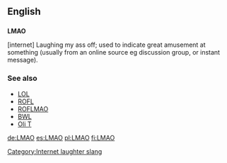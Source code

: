 ==English==

==={{initialism}}===
'''LMAO'''

[internet] Laughing my ass off; used to indicate great amusement at something (usually from an online source eg discussion group, or instant message).

===See also===
*[[LOL]]
*[[ROFL]]
*[[ROFLMAO]]
*[[BWL]]
*[[Oli T]]
[[Category:Internet laughter slang]]

[[de:LMAO]]
[[es:LMAO]]
[[pl:LMAO]]
[[fi:LMAO]]